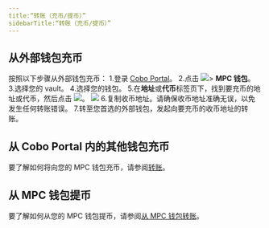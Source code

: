 ```yaml
---
title:“转账（充币/提币）”
sidebarTitle:“转账（充币/提币）”
---
```


## 从外部钱包充币

按照以下步骤从外部钱包充币：
1.登录 [Cobo Portal](https://portal.cobo.com/login)。
2.点击 <img src="/images/mpc-wallet/wallets-icon.svg" className="icon"></img>> **MPC 钱包**。
3.选择您的 vault。
4.选择您的钱包。
5.在**地址**或**代币**标签页下，找到要充币的地址或代币，然后点击 <img src="/images/mpc-wallet/icon_deposit.svg" className="icon"></img>。
<img src="/images/mpc-wallet/deposit.png" className="screenshot_full_screen"/>
6.复制收币地址。请确保收币地址准确无误，以免发生任何转账错误。
7.转至您首选的外部钱包，发起向要充币的收币地址的转账。

## 从 Cobo Portal 内的其他钱包充币

要了解如何将向您的 MPC 钱包充币，请参阅[转账](/en/portal/transfers/introduction)。

## 从 MPC 钱包提币

要了解如何从您的 MPC 钱包提币，请参阅[从 MPC 钱包转账](/en/portal/transfers/from-mpc-wallets)。